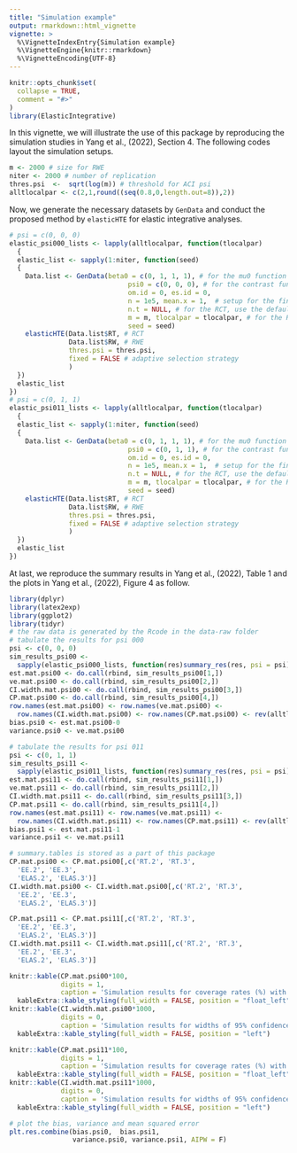 ```yaml
---
title: "Simulation example"
output: rmarkdown::html_vignette
vignette: >
  %\VignetteIndexEntry{Simulation example}
  %\VignetteEngine{knitr::rmarkdown}
  %\VignetteEncoding{UTF-8}
---
```


```r
knitr::opts_chunk$set(
  collapse = TRUE,
  comment = "#>"
)
library(ElasticIntegrative)
```
In this vignette, we will illustrate the use of this package by reproducing the simulation studies in Yang et al., (2022), Section 4. The following codes layout the simulation setups.
```r
m <- 2000 # size for RWE
niter <- 2000 # number of replication
thres.psi  <-  sqrt(log(m)) # threshold for ACI psi
alltlocalpar <- c(2,1,round((seq(0.8,0,length.out=8)),2))
```
Now, we generate the necessary datasets by `GenData` and conduct the proposed method by `elasticHTE` for elastic integrative analyses.
```r
# psi = c(0, 0, 0)
elastic_psi000_lists <- lapply(alltlocalpar, function(tlocalpar)
  {
  elastic_list <- sapply(1:niter, function(seed)
  {
    Data.list <- GenData(beta0 = c(0, 1, 1, 1), # for the mu0 function
                              psi0 = c(0, 0, 0), # for the contrast function
                              om.id = 0, es.id = 0,
                              n = 1e5, mean.x = 1,  # setup for the finite population
                              n.t = NULL, # for the RCT, use the default sample size
                              m = m, tlocalpar = tlocalpar, # for the RWE
                              seed = seed)
    elasticHTE(Data.list$RT, # RCT
               Data.list$RW, # RWE
               thres.psi = thres.psi,
               fixed = FALSE # adaptive selection strategy
               )
  })
  elastic_list
})
# psi = c(0, 1, 1)
elastic_psi011_lists <- lapply(alltlocalpar, function(tlocalpar)
  {
  elastic_list <- sapply(1:niter, function(seed)
  {
    Data.list <- GenData(beta0 = c(0, 1, 1, 1), # for the mu0 function
                              psi0 = c(0, 1, 1), # for the contrast function
                              om.id = 0, es.id = 0,
                              n = 1e5, mean.x = 1,  # setup for the finite population
                              n.t = NULL, # for the RCT, use the default sample size
                              m = m, tlocalpar = tlocalpar, # for the RWE
                              seed = seed)
    elasticHTE(Data.list$RT, # RCT
               Data.list$RW, # RWE
               thres.psi = thres.psi,
               fixed = FALSE # adaptive selection strategy
               )
  })
  elastic_list
})
```
At last, we reproduce the summary results in Yang et al., (2022), Table 1 and the plots in Yang et al., (2022), Figure 4 as follow.
```r
library(dplyr)
library(latex2exp)
library(ggplot2)
library(tidyr)
# the raw data is generated by the Rcode in the data-raw folder
# tabulate the results for psi 000
psi <- c(0, 0, 0)
sim_results_psi00 <-
  sapply(elastic_psi000_lists, function(res)summary_res(res, psi = psi))
est.mat.psi00 <- do.call(rbind, sim_results_psi00[1,])
ve.mat.psi00 <- do.call(rbind, sim_results_psi00[2,])
CI.width.mat.psi00 <- do.call(rbind, sim_results_psi00[3,])
CP.mat.psi00 <- do.call(rbind, sim_results_psi00[4,])
row.names(est.mat.psi00) <- row.names(ve.mat.psi00) <- 
  row.names(CI.width.mat.psi00) <- row.names(CP.mat.psi00) <- rev(alltlocalpar)
bias.psi0 <- est.mat.psi00-0
variance.psi0 <- ve.mat.psi00

# tabulate the results for psi 011
psi <- c(0, 1, 1)
sim_results_psi11 <-
  sapply(elastic_psi011_lists, function(res)summary_res(res, psi = psi))
est.mat.psi11 <- do.call(rbind, sim_results_psi11[1,])
ve.mat.psi11 <- do.call(rbind, sim_results_psi11[2,])
CI.width.mat.psi11 <- do.call(rbind, sim_results_psi11[3,])
CP.mat.psi11 <- do.call(rbind, sim_results_psi11[4,])
row.names(est.mat.psi11) <- row.names(ve.mat.psi11) <- 
  row.names(CI.width.mat.psi11) <- row.names(CP.mat.psi11) <- rev(alltlocalpar)
bias.psi1 <- est.mat.psi11-1
variance.psi1 <- ve.mat.psi11

# summary.tables is stored as a part of this package 
CP.mat.psi00 <- CP.mat.psi00[,c('RT.2', 'RT.3',
  'EE.2', 'EE.3',
  'ELAS.2', 'ELAS.3')]
CI.width.mat.psi00 <- CI.width.mat.psi00[,c('RT.2', 'RT.3',
  'EE.2', 'EE.3',
  'ELAS.2', 'ELAS.3')]

CP.mat.psi11 <- CP.mat.psi11[,c('RT.2', 'RT.3',
  'EE.2', 'EE.3',
  'ELAS.2', 'ELAS.3')]
CI.width.mat.psi11 <- CI.width.mat.psi11[,c('RT.2', 'RT.3',
  'EE.2', 'EE.3',
  'ELAS.2', 'ELAS.3')]
```
```r
knitr::kable(CP.mat.psi00*100,
             digits = 1,
             caption = 'Simulation results for coverage rates (%) with nonzero effect modification  $\\psi_1=\\psi_2=0$')%>%
  kableExtra::kable_styling(full_width = FALSE, position = "float_left")
knitr::kable(CI.width.mat.psi00*1000,
             digits = 0,
             caption = 'Simulation results for widths of 95% confidence intervals ($\\times 10^{-3}$) with nonzero effect modification  $\\psi_1=\\psi_2=0$')%>%
  kableExtra::kable_styling(full_width = FALSE, position = "left")
```
```r
knitr::kable(CP.mat.psi11*100,
             digits = 1,
             caption = 'Simulation results for coverage rates (%) with nonzero effect modification  $\\psi_1=\\psi_2=1$')%>%
  kableExtra::kable_styling(full_width = FALSE, position = "float_left")
knitr::kable(CI.width.mat.psi11*1000,
             digits = 0,
             caption = 'Simulation results for widths of 95% confidence intervals ($\\times 10^{-3}$) with nonzero effect modification  $\\psi_1=\\psi_2=1$')%>%
  kableExtra::kable_styling(full_width = FALSE, position = "left")
```

```r
# plot the bias, variance and mean squared error
plt.res.combine(bias.psi0,  bias.psi1,
                variance.psi0, variance.psi1, AIPW = F)
```
